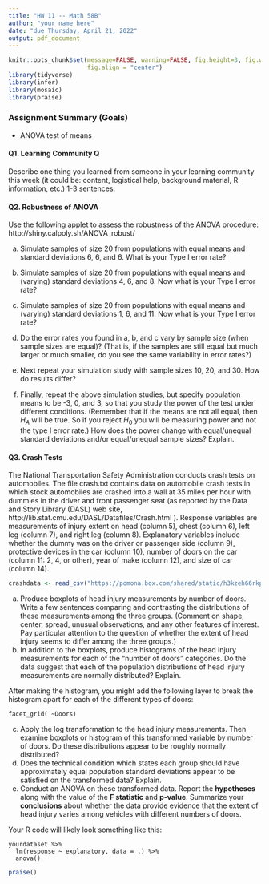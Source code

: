 ```yaml
---
title: "HW 11 -- Math 58B"
author: "your name here"
date: "due Thursday, April 21, 2022"
output: pdf_document
---
```



```r
knitr::opts_chunk$set(message=FALSE, warning=FALSE, fig.height=3, fig.width=5, 
                      fig.align = "center")
library(tidyverse)
library(infer)
library(mosaic)
library(praise)
```


### Assignment Summary (Goals)

* ANOVA test of means


#### Q1. Learning Community Q

Describe one thing you learned from someone in your learning community this week (it could be: content, logistical help, background material, R information, etc.)  1-3 sentences.



#### Q2. Robustness of ANOVA

Use the following applet to assess the robustness of the ANOVA procedure: http://shiny.calpoly.sh/ANOVA_robust/

a. Simulate samples of size 20 from populations with equal means and standard deviations 6, 6, and 6. What is your Type I error rate?

b. Simulate samples of size 20 from populations with equal means and (varying) standard deviations 4, 6, and 8. Now what is your Type I error rate?

c. Simulate samples of size 20 from populations with equal means and (varying) standard deviations 1, 6, and 11. Now what is your Type I error rate?

d. Do the error rates you found in a, b, and c vary by sample size (when sample sizes are equal)?  (That is, if the samples are still equal but much larger or much smaller, do you see the same variability in error rates?)

e. Next repeat your simulation study with sample sizes 10, 20, and 30. How do results differ?

f. Finally, repeat the above simulation studies, but specify population means to be -3, 0, and 3, so that you study the power of the test under different conditions. (Remember that if the means are not all equal, then $H_A$ will be true.  So if you reject $H_0$ you will be measuring power and not the type I error rate.)  How does the power change with equal/unequal standard deviations and/or equal/unequal sample sizes?  Explain.


#### Q3. Crash Tests

The National Transportation Safety Administration conducts crash tests on automobiles.  The file crash.txt contains data on automobile crash tests in which stock automobiles are crashed into a wall at 35 miles per hour with dummies in the driver and front passenger seat (as reported by the Data and Story Library (DASL) web site, http://lib.stat.cmu.edu/DASL/Datafiles/Crash.html ).  Response variables are measurements of injury extent on head (column 5), chest (column 6), left leg (column 7), and right leg (column 8).  Explanatory variables include whether the dummy was on the driver or passenger side (column 9), protective devices in the car (column 10), number of doors on the car (column 11: 2, 4, or other), year of make (column 12), and size of car (column 14).   

```r
crashdata <- read_csv("https://pomona.box.com/shared/static/h3kzeh66rkpalq73svepejzwwfjbi4dd")
```

(a)	Produce boxplots of head injury measurements by number of doors.  Write a few sentences comparing and contrasting the distributions of these measurements among the three groups.  (Comment on shape, center, spread, unusual observations, and any other features of interest.  Pay particular attention to the question of whether the extent of head injury seems to differ among the three groups.)  
(b)	In addition to the boxplots, produce histograms of the head injury measurements for each of the "number of doors" categories.  Do the data suggest that each of the population distributions of head injury measurements are normally distributed?  Explain.  

After making the histogram, you might add the following layer to break the histogram apart for each of the different types of doors:
```
facet_grid( ~Doors)
```
(c)	Apply the log transformation to the head injury measurements.  Then examine boxplots or histogram of this transformed variable by number of doors.  Do these distributions appear to be roughly normally distributed?  
(d)	Does the technical condition which states each group should have approximately equal population standard deviations appear to be satisfied on the transformed data?  Explain.  
(e)	Conduct an ANOVA on these transformed data.  Report the **hypotheses** along with the value of the **F statistic** and **p-value**.  Summarize your **conclusions** about whether the data provide evidence that the extent of head injury varies among vehicles with different numbers of doors.  

Your R code will likely look something like this:

```
yourdataset %>% 
  lm(response ~ explanatory, data = .) %>%
  anova()
```


```r
praise()
```
